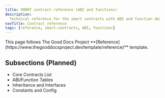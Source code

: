 ```yaml
---
title: SMART contract reference (ABI and functions)
description:
  Technical reference for the smart contracts with ABI and function descriptions
navTitle: Contract reference
tags: [reference, smart-contracts, ABI, functions]
---
```


<Callout type="info" title="Template guide">
  This page follows The Good Docs Project
  **[Reference](https://www.thegooddocsproject.dev/template/reference)**
  template.
</Callout>

## Subsections (Planned)

- Core Contracts List
- ABI/Function Tables
- Inheritance and Interfaces
- Constants and Config
